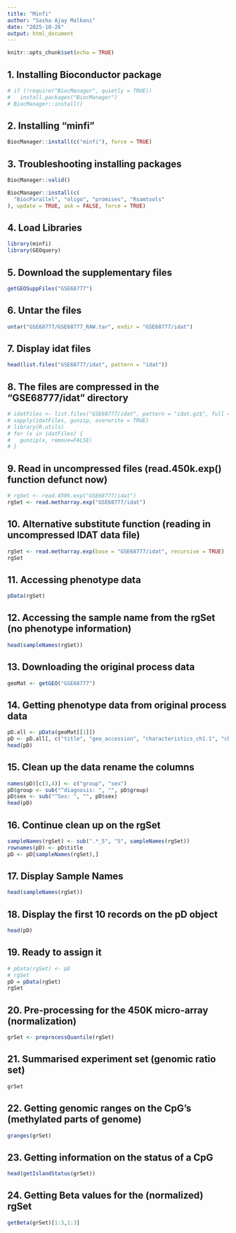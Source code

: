 ```yaml
---
title: "Minfi"
author: "Sasha Ajay Malkani"
date: "2025-10-26"
output: html_document
---
```


```r
knitr::opts_chunk$set(echo = TRUE)
```

## 1. Installing Bioconductor package

```r
# if (!require("BiocManager", quietly = TRUE))
#   install.packages("BiocManager")
# BiocManager::install()

```

## 2. Installing "minfi"

```r
BiocManager::install(c("minfi"), force = TRUE)

```

## 3. Troubleshooting installing packages

```r
BiocManager::valid()

BiocManager::install(c(
  "BiocParallel", "oligo", "promises", "Rsamtools"
), update = TRUE, ask = FALSE, force = TRUE)

```

## 4. Load Libraries

```r
library(minfi)
library(GEOquery)

```

## 5. Download the supplementary files

```r
getGEOSuppFiles("GSE68777")

```

## 6. Untar the files

```r
untar("GSE68777/GSE68777_RAW.tar", exdir = "GSE68777/idat")

```

## 7. Display idat files

```r
head(list.files("GSE68777/idat", pattern = "idat"))

```

## 8. The files are compressed in the "GSE68777/idat" directory

```r
# idatFiles <- list.files("GSE68777/idat", pattern = "idat.gz$", full = TRUE)
# sapply(idatFiles, gunzip, overwrite = TRUE)
# library(R.utils)
# for (x in idatFiles) {
#   gunzip(x, remove=FALSE)
# }

```

## 9. Read in uncompressed files (read.450k.exp() function defunct now)

```r
# rgSet <- read.450k.exp("GSE68777/idat")
rgSet <- read.metharray.exp("GSE68777/idat")

```

## 10. Alternative substitute function (reading in uncompressed IDAT data file)

```r
rgSet <- read.metharray.exp(base = "GSE68777/idat", recursive = TRUE)
rgSet

```

## 11. Accessing phenotype data

```r
pData(rgSet)

```

## 12. Accessing the sample name from the rgSet (no phenotype information)

```r
head(sampleNames(rgSet))

```

## 13. Downloading the original process data

```r
geoMat <- getGEO("GSE68777")

```

## 14. Getting phenotype data from original process data

```r
pD.all <- pData(geoMat[[1]])
pD <- pD.all[, c("title", "geo_accession", "characteristics_ch1.1", "characteristics_ch1.2")]
head(pD)

```

## 15. Clean up the data rename the columns

```r
names(pD)[c(3,4)] <- c("group", "sex")
pD$group <- sub("^diagnosis: ", "", pD$group)
pD$sex <- sub("^Sex: ", "", pD$sex)
head(pD)

```

## 16. Continue clean up on the rgSet

```r
sampleNames(rgSet) <- sub(".*_5", "5", sampleNames(rgSet))
rownames(pD) <- pD$title
pD <- pD[sampleNames(rgSet),]

```

## 17. Display Sample Names

```r
head(sampleNames(rgSet))

```

## 18. Display the first 10 records on the pD object

```r
head(pD)

```

## 19. Ready to assign it

```r
# pData(rgSet) <- pD
# rgSet
pD = pData(rgSet)
rgSet

```

## 20. Pre-processing for the 450K micro-array (normalization)

```r
grSet <- preprocessQuantile(rgSet)

```

## 21. Summarised experiment set (genomic ratio set)

```r
grSet

```

## 22. Getting genomic ranges on the CpG's (methylated parts of genome)

```r
granges(grSet)

```

## 23. Getting information on the status of a CpG  

```r
head(getIslandStatus(grSet))

```

## 24. Getting Beta values for the (normalized) rgSet

```r
getBeta(grSet)[1:3,1:3]

```

